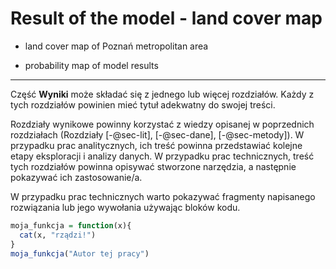 # Result of the model - land cover map {#sec-results-map}

-   land cover map of Poznań metropolitan area

-   probability map of model results

------------------------------------------------------------------------

Część **Wyniki** może składać się z jednego lub więcej rozdziałów.
Każdy z tych rozdziałów powinien mieć tytuł adekwatny do swojej treści.

Rozdziały wynikowe powinny korzystać z wiedzy opisanej w poprzednich rozdziałach (Rozdziały [-@sec-lit], [-@sec-dane], [-@sec-metody]).
W przypadku prac analitycznych, ich treść powinna przedstawiać kolejne etapy eksploracji i analizy danych.
W przypadku prac technicznych, treść tych rozdziałów powinna opisywać stworzone narzędzia, a następnie pokazywać ich zastosowanie/a.

W przypadku prac technicznych warto pokazywać fragmenty napisanego rozwiązania lub jego wywołania używając bloków kodu.

```r
moja_funkcja = function(x){
  cat(x, "rządzi!")
}
moja_funkcja("Autor tej pracy")
```
